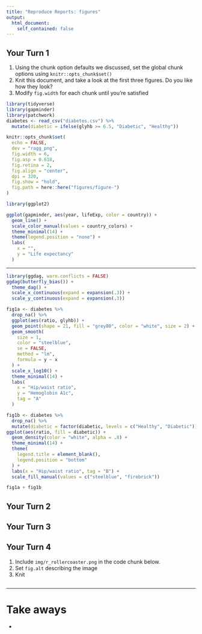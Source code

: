 ```yaml
---
title: "Reproduce Reports: figures"
output: 
  html_document:
    self_contained: false
---
```


## Your Turn 1

1. Using the chunk option defaults we discussed, set the global chunk options using `knitr::opts_chunk$set()`
2. Knit this document, and take a look at the first three figures. Do you like how they look?
3. Modify `fig.width` for each chunk until you're satisfied

```r
library(tidyverse)
library(gapminder)
library(patchwork)
diabetes <- read_csv("diabetes.csv") %>% 
  mutate(diabetic = ifelse(glyhb >= 6.5, "Diabetic", "Healthy"))

knitr::opts_chunk$set(
  echo = FALSE, 
  dev = "ragg_png",
  fig.width = 6,
  fig.asp = 0.618,
  fig.retina = 2,
  fig.align = "center",
  dpi = 320,
  fig.show = "hold",
  fig.path = here::here("figures/figure-")
)
```

```r
library(ggplot2)

ggplot(gapminder, aes(year, lifeExp, color = country)) + 
  geom_line() + 
  scale_color_manual(values = country_colors) +
  theme_minimal(14) +
  theme(legend.position = "none") +
  labs(
    x = "",
    y = "Life expectancy"
  )
```

---

```r
library(ggdag, warn.conflicts = FALSE)
ggdag(butterfly_bias()) + 
  theme_dag() + 
  scale_x_continuous(expand = expansion(.3)) + 
  scale_y_continuous(expand = expansion(.3))
```

```r
fig1a <- diabetes %>% 
  drop_na() %>% 
  ggplot(aes(ratio, glyhb)) + 
  geom_point(shape = 21, fill = "grey80", color = "white", size = 2) + 
  geom_smooth(
    size = 1, 
    color = "steelblue", 
    se = FALSE, 
    method = "lm", 
    formula = y ~ x
  ) + 
  scale_x_log10() +
  theme_minimal(14) +
  labs(
    x = "Hip/waist ratio",
    y = "Hemoglobin A1c",
    tag = "A"
  )

fig1b <- diabetes %>% 
  drop_na() %>% 
  mutate(diabetic = factor(diabetic, levels = c("Healthy", "Diabetic"))) %>% 
ggplot(aes(ratio, fill = diabetic)) + 
  geom_density(color = "white", alpha = .8) +
  theme_minimal(14) +
  theme(
    legend.title = element_blank(),
    legend.position = "bottom"
  ) +
  labs(x = "Hip/waist ratio", tag = "B") +
  scale_fill_manual(values = c("steelblue", "firebrick"))

fig1a + fig1b
```


## Your Turn 2

## Your Turn 3

## Your Turn 4

1. Include `img/r_rollercoaster.png` in the code chunk below. 
2. Set `fig.alt` describing the image
3. Knit

```r

```


---

# Take aways


- 
